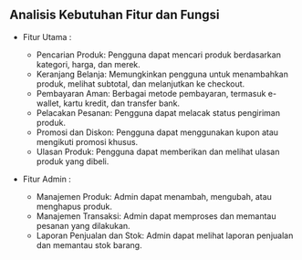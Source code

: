 
## Analisis Kebutuhan Fitur dan Fungsi
   - Fitur Utama :
     - Pencarian Produk: Pengguna dapat mencari produk berdasarkan kategori, harga, dan merek.
     - Keranjang Belanja: Memungkinkan pengguna untuk menambahkan produk, melihat subtotal, dan melanjutkan ke checkout.
     - Pembayaran Aman: Berbagai metode pembayaran, termasuk e-wallet, kartu kredit, dan transfer bank.
     - Pelacakan Pesanan: Pengguna dapat melacak status pengiriman produk.
     - Promosi dan Diskon: Pengguna dapat menggunakan kupon atau mengikuti promosi khusus.
     - Ulasan Produk: Pengguna dapat memberikan dan melihat ulasan produk yang dibeli.

   - Fitur Admin :
     - Manajemen Produk: Admin dapat menambah, mengubah, atau menghapus produk.
     - Manajemen Transaksi: Admin dapat memproses dan memantau pesanan yang dilakukan.
     - Laporan Penjualan dan Stok: Admin dapat melihat laporan penjualan dan memantau stok barang.
